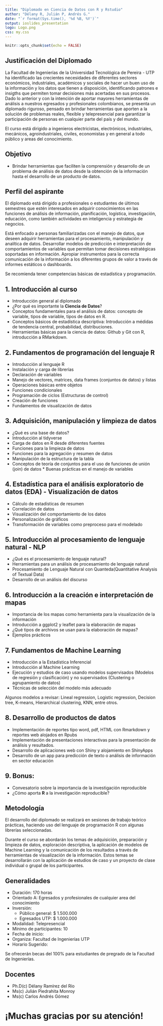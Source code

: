 ```yaml
---
title: "Diplomado en Ciencia de Datos con R y Rstudio"
author: "Délany R, Julián P, Andrés G."
date: "`r format(Sys.time(), '%d %B, %Y')`"
output: ioslides_presentation
logo: Logo.png
css: my.css
---
```


```r
knitr::opts_chunk$set(echo = FALSE)
```

## Justificación del Diplomado

La Facultad de Ingenierías de la Universidad Tecnológica de Pereira - UTP ha identificado las crecientes necesidades de diferentes sectores económicos, industriales, académicos y sociales de hacer un buen uso de la información y los datos que tienen a disposición, identificando patrones e insigths que permiten tomar decisiones más acertadas en sus procesos. Dado lo anterior y con la intención de aportar mayores herramientas de análisis a nuestros egresados y profesionales colombianos, se presenta un diplomado riguroso, pensado en brindar herramientas que aporten a la solución de problemas reales, flexible y telepresencial para garantizar la participación de personas en cualquier parte del país y del mundo.

El curso está dirigido a ingenieros electricistas, electrónicos, industriales, mecánicos, agroindustriales, civiles, economistas y en general a todo público y areas del conocimiento. 

## Objetivo

* Brindar herramientas que faciliten la comprensión y desarrollo de un problema de análisis de datos desde la obtención de la información hasta el desarrollo de un producto de datos. 

## Perfil del aspirante

El diplomado está dirigido a profesionales o estudiantes de últimos semestres que estén interesados en adquirir conocimientos en las funciones de análisis de información, planificación, logística, investigación, educación, como también actividades en inteligencia y estrategia de negocios.

Está enfocado a personas familiarizadas con el manejo de datos, que deseen adquirir herramientas para el procesamiento, manipulación y analítica de datos. Desarrollar modelos de predicción e interpretación de comportamientos de variables que permitan tomar decisiones estratégicas soportadas en información. Apropiar instrumentos para la correcta comunicación de la información a los diferentes grupos de valor a través de informes estáticos o dashboards.

Se recomienda tener competencias básicas de estadística y programación.

## 1. Introducción al curso

* Introducción general al diplomado 
* ¿Por qué es importante la **Ciencia de Datos**?
* Conceptos fundamentales para el análisis de datos: concepto de variable, tipos de variable, tipos de datos en R.
* Conceptos básicos de estadística descriptiva: Introducción a médidas de tendencia central, probabilidad, distribuciones. 
* Herramientas básicas para la ciencia de datos: Github y Git con R, introducción a RMarkdown. 


## 2. Fundamentos de programación del lenguaje R

* Introducción al lenguaje R
* Instalación y carga de librerías
* Declaración de variables
* Manejo de vectores, matrices, data frames (conjuntos de datos) y listas
* Operaciones básicas entre objetos
* Funciones condicionales
* Programación de ciclos (Estructuras de control)
* Creación de funciones
* Fundamentos de visualización de datos

## 3. Adquisición, manipulación y limpieza de datos

* ¿Qué es una base de datos?
* Introducción al tidyverse
* Carga de datos en R desde diferentes fuentes
* Funciones para la limpieza de datos
* Funciones para la agregación y resumen de datos
* Manipulación de la estructura de la tabla
* Conceptos de teoría de conjuntos para el uso de funciones de unión (join) de datos * Buenas prácticas en el manejo de variables 

## 4. Estadística para el análisis exploratorio de datos (EDA) - Visualización de datos

* Cálculo de estadísticas de resumen
* Correlación de datos
* Visualización del comportamiento de los datos
* Personalización de gráficos
* Transformación de variables como preproceso para el modelado

## 5. Introducción al procesamiento de lenguaje natural - NLP 

* ¿Qué es el procesamiento de lenguaje natural?
* Herramientas para un análisis de procesamiento de lenguaje natural 
* Procesamiento de Lenguaje Natural con Quanteda(Quantitative Analysis of Textual Data)
* Desarrollo de un análisis del discurso

## 6. Introducción a la creación e interpretación de mapas

* Importancia de los mapas como herramienta para la visualización de la información
* Introducción a ggplot2 y leaflet para la elaboración de mapas 
* ¿Qué tipos de archivos se usan para la elaboración de mapas?
* Ejemplos prácticos


## 7. Fundamentos de Machine Learning

* Introducción a la Estadística Inferencial
* Introducción al Machine Learning
* Ejecución y estudios de caso usando modelos supervisados (Modelos de regresión y clasificación) y no supervisados (Clustering o agrupamiento de datos)
* Técnicas de selección del modelo más adecuado

Algunos modelos a revisar: Lineal regression, Logistic regression, Decision tree, K-means, Hierarchical clustering, KNN, entre otros.

## 8. Desarrollo de productos de datos

* Implementación de reportes tipo word, pdf, HTML con Rmarkdown y reportes web alojados en Rpubs
* Implementación de presentaciones interactivas para la presentación de análisis y resultados. 
* Desarrollo de aplicaciones web con Shiny y alojamiento en ShinyApps
* Desarrollo de un app para predicción de texto o análisis de información en sector educación

## 9. Bonus:

* Convesatorio sobre la importancia de la investigación reproducible
* ¿Cómo aporta **R** a la investigación reproducible?

## Metodología 

El desarrollo del diplomado se realizará en sesiones de trabajo teórico prácticas, haciendo uso del lenguaje de programación R con algunas librerías seleccionadas.

Durante el curso se abordarán los temas de adquisición, preparación y limpieza de datos, exploración descriptiva, la aplicación de modelos de Machine Learning y la comunicación de los resultados a través de herramientas de visualización de la información. Estos temas se desarrollarán con la aplicación de estudios de caso y un proyecto de clase individual o grupal de los participantes.


## Generalidades

* Duración: 170 horas
* Orientado A: Egresados y profesionales de cualquier area del conocimiento
* Inversión:
    * Público general:  	$ 1.500.000
    * Egresados UTP:	$ 1.000.000
* Modalidad: Telepresencial
* Mínimo de participantes: 10
* Fecha de inicio:
* Organiza: Facultad de Ingenierías UTP
* Horario Sugerido: 

Se ofrecerán becas del 100% para estudiantes de pregrado de la Facultad de Ingenierías.

## Docentes

* Ph.D(c) Délany Ramírez del Río
* Ms(c) Julián Piedrahita Monroy
* Ms(c) Carlos Andrés Gómez

# ¡Muchas gracias por su atención!












